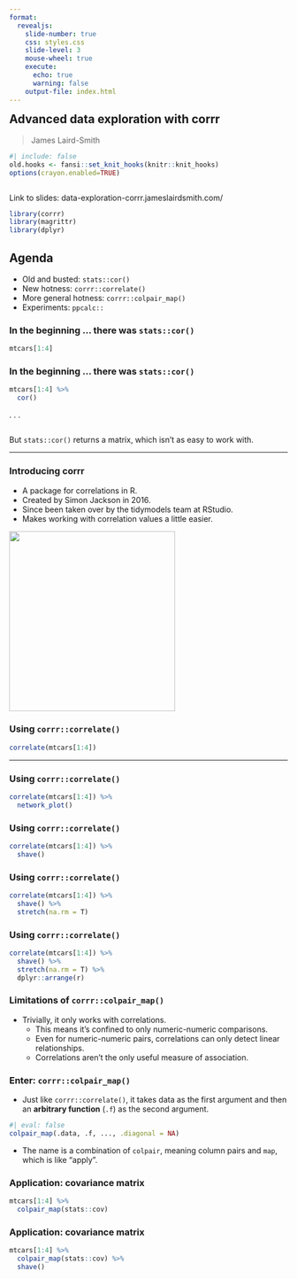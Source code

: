 ```yaml
---
format:
  revealjs: 
    slide-number: true
    css: styles.css
    slide-level: 3
    mouse-wheel: true
    execute:
      echo: true
      warning: false
    output-file: index.html
---
```


## Advanced data exploration with corrr {style="margin-top: 0em;"}

> James Laird-Smith

```r
#| include: false
old.hooks <- fansi::set_knit_hooks(knitr::knit_hooks)
options(crayon.enabled=TRUE)
```

::: {style="margin-top: 2em; margin-bottom: 1em"}
Link to slides: data-exploration-corrr.jameslairdsmith.com/ 
:::

```r
library(corrr)
library(magrittr)
library(dplyr)
```

## Agenda

- Old and busted: `stats::cor()`
- New hotness: `corrr::correlate()`
- More general hotness: `corrr::colpair_map()`
- Experiments: `ppcalc::`



### In the beginning ... there was `stats::cor()` {auto-animate="true"}

```r
mtcars[1:4]
```

### In the beginning ... there was `stats::cor()` {auto-animate="true"}

```r
mtcars[1:4] %>% 
  cor()
```

. . .

::: {style="margin-top: 2em"}
But `stats::cor()` returns a matrix, which isn't as easy to work with.
:::

---

### Introducing corrr

- A package for correlations in R.
- Created by Simon Jackson in 2016.
- Since been taken over by the tidymodels team at RStudio.
- Makes working with correlation values a little easier.

![](corrr-logo.png){.absolute bottom=0 right=50 width="300" height="325"}

### Using `corrr::correlate()` {auto-animate="true"}

```r
correlate(mtcars[1:4]) 
```

---

### Using `corrr::correlate()` {auto-animate="true"}


```r
correlate(mtcars[1:4]) %>%
  network_plot()
```

### Using `corrr::correlate()` {auto-animate="true"}

```r
correlate(mtcars[1:4]) %>% 
  shave()
```

### Using `corrr::correlate()` {auto-animate="true"}

```r
correlate(mtcars[1:4]) %>% 
  shave() %>%
  stretch(na.rm = T)
```

### Using `corrr::correlate()` {auto-animate="true"}

```r
correlate(mtcars[1:4]) %>% 
  shave() %>%
  stretch(na.rm = T) %>% 
  dplyr::arrange(r)
```

### Limitations of `corrr::colpair_map()`

- Trivially, it only works with correlations.
  - This means it's confined to only numeric-numeric comparisons.
  - Even for numeric-numeric pairs, correlations can only detect linear relationships.
  - Correlations aren't the only useful measure of association.
  
  
### Enter: `corrr::colpair_map()`

- Just like `corrr::correlate()`, it takes data as the first argument and then an **arbitrary function** (`.f`) as the second argument.

::: {style="margin-top: 0.5em; margin-bottom: 1em"}
```r
#| eval: false
colpair_map(.data, .f, ..., .diagonal = NA)
```
:::

- The name is a combination of `colpair`, meaning column pairs and `map`, which is like "apply".

### Application: covariance matrix {auto-animate="true"}

```r
mtcars[1:4] %>% 
  colpair_map(stats::cov)
```

### Application: covariance matrix {auto-animate="true"}

```r
mtcars[1:4] %>% 
  colpair_map(stats::cov) %>% 
  shave()
```


